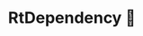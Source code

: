 ---
title: RtDependency 🚧
description: Represents dependency managed by Reactter's dependency injection.
sidebar:
  order: 4
---